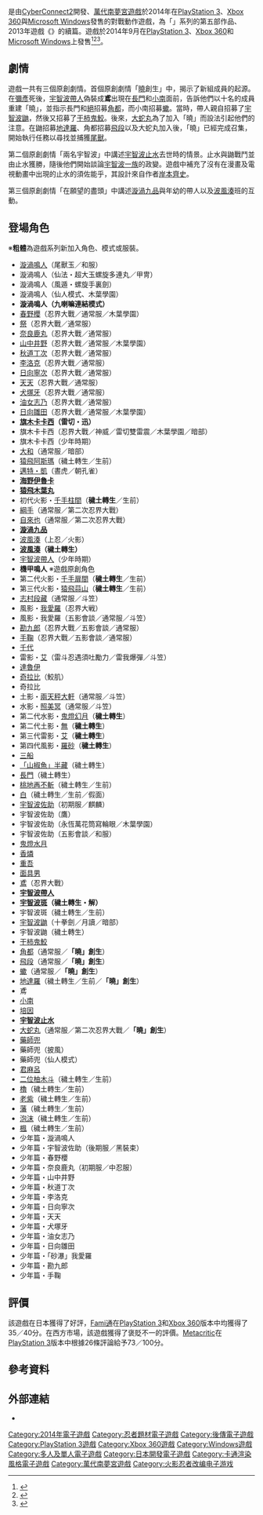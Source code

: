 {{NoteTA
|G1=Games
|G2=Naruto
|1=猿飛木葉丸
}}
{{Infobox video game
|title = 火影忍者疾風傳 終極風暴革命
|japanese = NARUTO－ナルト－ 疾風伝 ナルティメットストーム レボリューション
|english = Naruto Shippuden: Ultimate Ninja Storm Revolution
|image = NarutoStormRevolutionCover.jpg
|caption = 
|developer = [[CyberConnect2|CyberConnect2]]
|publisher = [[萬代南夢宮娛樂|萬代南夢宮娛樂]]
|series = 《{{le|火影忍者疾風傳 終極風暴|Naruto: Ultimate Ninja}}》
|engine =
|platforms = {{ubl|[[PlayStation_3|PlayStation 3]]|[[Xbox_360|Xbox 360]]|[[Microsoft_Windows|Microsoft Windows]]}}
|released= {{collapsible list|title={{dts|2014|9|11}}|'''PlayStation 3、Xbox 360'''{{vgrelease|JP|September 11, 2014<ref name="NSUNSR JP date"/>|EU|September 12, 2014|NA|September 16, 2014}}'''Microsoft Windows'''{{vgrelease|WW|September 15, 2014}}}}
|genre = [[格鬥遊戲|格鬥]]、[[動作遊戲|動作]]
|modes = [[單人電子遊戲|單人]]、[[多人電子遊戲|多人]]
}}
{{Vgname|火影忍者疾風傳 終極風暴革命|ja=NARUTO－ナルト－ 疾風伝 ナルティメットストーム レボリューション|en=Naruto Shippuden: Ultimate Ninja Storm Revolution|diff=yes}}是由[[CyberConnect2|CyberConnect2]]開發、[[萬代南夢宮遊戲|萬代南夢宮遊戲]]於2014年在[[PlayStation_3|PlayStation 3]]、[[Xbox_360|Xbox 360]]與[[Microsoft_Windows|Microsoft Windows]]發售的對戰動作遊戲，為「{{le|火影忍者疾風傳 終極風暴|Naruto: Ultimate Ninja}}」系列的第五部作品、2013年遊戲《{{le|火影忍者疾風傳 終極風暴3|Naruto Shippuden: Ultimate Ninja Storm 3}}》的續篇。遊戲於2014年9月在[[PlayStation_3|PlayStation 3]]、[[Xbox_360|Xbox 360]]和[[Microsoft_Windows|Microsoft Windows]]上發售<ref name="NSUNSR JP date">{{cite web|url=http://www.animenewsnetwork.com/news/2014-04-02/shisui-uchiha-joins-naruto-shippuden-ultimate-ninja-storm-revolution-game-roster|title=Shisui Uchiha Joins Naruto Shippuden Ultimate Ninja Storm Revolution Game's Roster|publisher=Anime News Network|date=2014-04-02|accessdate=2014-04-02|archive-date=2018-07-27|archive-url=https://web.archive.org/web/20180727025817/https://www.animenewsnetwork.com/news/2014-04-02/shisui-uchiha-joins-naruto-shippuden-ultimate-ninja-storm-revolution-game-roster|dead-url=no}}</ref><ref name="First confirm">{{cite web|url=http://www.siliconera.com/2013/11/27/naruto-shippuden-ultimate-ninja-revolution-coming-2014/|title=Naruto Shippuden: Ultimate Ninja Revolution Coming In 2014|publisher=Siliconera|date=2013-11-27|accessdate=2013-11-28|archive-date=2015-01-27|archive-url=https://web.archive.org/web/20150127231247/http://www.siliconera.com/2013/11/27/naruto-shippuden-ultimate-ninja-revolution-coming-2014/|dead-url=no}}</ref><ref>{{cite web|url=http://www.siliconera.com/2013/12/02/naruto-shippuden-ultimate-ninja-revolution-coming-europe-2014/|title=Naruto Shippuden: Ultimate Ninja Revolution Coming To Europe In 2014|publisher=Siliconera|date=2013-12-02|accessdate=2013-12-03|archive-date=2014-08-19|archive-url=https://web.archive.org/web/20140819200719/http://www.siliconera.com/2013/12/02/naruto-shippuden-ultimate-ninja-revolution-coming-europe-2014/|dead-url=no}}</ref>。

== 劇情 ==
遊戲一共有三個原創劇情。首個原創劇情「[[曉_(火影忍者)|曉]]創生」中，揭示了新組成員的起源。在[[晓_(火影忍者)#晓初期的成員|彌彥]]死後，[[宇智波帶人|宇智波帶人]]偽裝成'''鳶'''出現在[[長門_(火影忍者)|長門]]和[[小南|小南]]面前，告訴他們以十名的成員重建「曉」，並指示長門和[[絕|絕]]招募[[角都|角都]]，而小南招募[[蠍_(火影忍者)|蠍]]。當時，帶人親自招募了[[宇智波鼬|宇智波鼬]]，然後又招募了[[干柿鬼鮫|干柿鬼鮫]]。後來，[[大蛇丸|大蛇丸]]為了加入「曉」而設法引起他們的注意。在鼬招募[[地達羅|地達羅]]、角都招募[[飛段|飛段]]以及大蛇丸加入後，「曉」已經完成召集，開始執行任務以尋找並捕獲[[尾獸|尾獸]]。

第二個原創劇情「兩名宇智波」中講述[[宇智波一族#宇智波止水|宇智波止水]]去世時的情景。止水與鼬戰鬥並由止水獲勝，隨後他們開始談論[[宇智波一族|宇智波一族]]的政變。遊戲中補充了沒有在漫畫及電視動畫中出現的止水的須佐能乎，其設計來自作者[[岸本齊史|岸本齊史]]。

第三個原創劇情「在願望的盡頭」中講述[[漩渦九品|漩渦九品]]與年幼的帶人以及[[波風湊|波風湊]]班的互動。

== 登場角色 ==
※'''粗體'''為遊戲系列新加入角色、模式或服裝。
{{Div col|cols=2}}
* [[漩渦鳴人|漩渦鳴人]]（尾獸玉／和服）
* 漩渦鳴人（仙法・超大玉螺旋多連丸／甲冑）
* 漩渦鳴人（風遁・螺旋手裏劍）
* 漩渦鳴人（仙人模式、木葉學園）
* '''漩渦鳴人（九喇嘛連結模式）'''
* [[春野櫻|春野櫻]]（忍界大戰／通常服／木葉學園）
* [[祭_(火影忍者)|祭]]（忍界大戰／通常服）
* [[奈良鹿丸|奈良鹿丸]]（忍界大戰／通常服）
* [[山中井野|山中井野]]（忍界大戰／通常服／木葉學園）
* [[秋道丁次|秋道丁次]]（忍界大戰／通常服）
* [[李洛克|李洛克]]（忍界大戰／通常服）
* [[日向寧次|日向寧次]]（忍界大戰／通常服）
* [[天天_(火影忍者)|天天]]（忍界大戰／通常服）
* [[犬塚牙|犬塚牙]]（忍界大戰／通常服）
* [[油女志乃|油女志乃]]（忍界大戰／通常服）
* [[日向雛田|日向雛田]]（忍界大戰／通常服／木葉學園）
* '''[[旗木卡卡西|旗木卡卡西]]（雷切・迅）'''
* 旗木卡卡西（忍界大戰／神威／雷切雙雷震／木葉學園／暗部）
* 旗木卡卡西（少年時期）
* [[大和_(火影忍者)|大和]]（通常服／暗部）
* [[猿飛阿斯瑪|猿飛阿斯瑪]]（穢土轉生／生前）
* [[木叶村角色列表#第三班（阿凱班）|邁特・凱]]（晝虎／朝孔雀）
* '''[[木叶村角色列表#中忍|海野伊魯卡]]'''
* '''[[猿飛木葉丸|猿飛木葉丸]]'''
* 初代火影・[[千手柱間|千手柱間]]（'''穢土轉生'''／生前）
* [[綱手_(火影忍者)|綱手]]（通常服／第二次忍界大戰）
* [[自來也_(火影忍者)|自來也]]（通常服／第二次忍界大戰）
* '''[[漩渦九品|漩渦九品]]'''
* [[波風湊|波風湊]]（上忍／火影）
* '''[[波風湊|波風湊]]（穢土轉生）'''
* [[宇智波帶人|宇智波帶人]]（少年時期）
* '''機甲鳴人''' ※遊戲原創角色
* 第二代火影・[[千手扉間|千手扉間]]（'''穢土轉生'''／生前）
* 第三代火影・[[猿飛蒜山|猿飛蒜山]]（'''穢土轉生'''／生前）
* [[志村段藏|志村段藏]]（通常服／斗笠）
* 風影・[[我愛羅|我愛羅]]（忍界大戦）
* 風影・我愛羅（五影會談／通常服／斗笠）
* [[勘九郎|勘九郎]]（忍界大戰／五影會談／通常服）
* [[手鞠_(火影忍者)|手鞠]]（忍界大戰／五影會談／通常服）
* [[火影忍者角色列表#長老|千代]]
* 雷影・[[火影忍者角色列表#雷影|艾]]（雷斗忍遇須吐勵力／雷我爆彈／斗笠）
* [[火影忍者角色列表#雷影|達魯伊]]
* [[火影忍者角色列表#雲忍|奇拉比]]（鮫肌）
* 奇拉比
* 土影・[[火影忍者角色列表#土影|兩天秤大軒]]（通常服／斗笠）
* 水影・[[火影忍者角色列表#水影|照美冥]]（通常服／斗笠）
* 第二代水影・[[火影忍者角色列表#水影|鬼燈幻月]]（'''穢土轉生'''）
* 第二代土影・[[火影忍者角色列表#土影|無]]（'''穢土轉生'''）
* 第三代雷影・[[火影忍者角色列表#雷影|艾]]（'''穢土轉生'''）
* 第四代風影・[[火影忍者角色列表#風影|羅砂]]（'''穢土轉生'''）
* [[火影忍者角色列表#武士|三船]]
* [[火影忍者角色列表#雨忍首領|「山椒魚」半藏]]（穢土轉生）
* [[長門_(火影忍者)|長門]]（穢土轉生）
* [[火影忍者角色列表#忍刀七人眾|桃地再不斬]]（穢土轉生／生前）
* [[火影忍者角色列表#霧忍|白]]（穢土轉生／生前／假面）
* [[宇智波佐助|宇智波佐助]]（初期服／麒麟）
* 宇智波佐助（鷹）
* 宇智波佐助（永恆萬花筒寫輪眼／木葉學園）
* 宇智波佐助（五影會談／和服）
* [[火影忍者角色列表#鷹|鬼燈水月]]
* [[火影忍者角色列表#鷹|香燐]]
* [[火影忍者角色列表#鷹|重吾]]
* [[宇智波帶人|面具男]]
* [[宇智波帶人|鳶]]（忍界大戰）
* '''[[宇智波帶人|宇智波帶人]]'''
* '''[[宇智波斑|宇智波斑]]（穢土轉生・解）'''
* 宇智波斑（穢土轉生／生前）
* [[宇智波鼬|宇智波鼬]]（十拳劍／月讀／暗部）
* 宇智波鼬（穢土轉生）
* [[干柿鬼鮫|干柿鬼鮫]]
* [[角都|角都]]（通常服／'''「曉」創生'''）
* [[飛段|飛段]]（通常服／'''「曉」創生'''）
* [[蠍_(火影忍者)|蠍]]（通常服／'''「曉」創生'''）
* [[地達羅|地達羅]]（穢土轉生／生前／'''「曉」創生'''）
* 鳶
* [[小南|小南]]
* [[長門_(火影忍者)|培因]]
* '''[[宇智波一族#宇智波止水|宇智波止水]]'''
* [[大蛇丸|大蛇丸]]（通常服／第二次忍界大戰／'''「曉」創生'''）
* [[藥師兜|藥師兜]]
* 藥師兜（披風）
* 藥師兜（仙人模式）
* [[君麻呂|君麻呂]]
* [[尾獸#二尾|二位柚木斗]]（穢土轉生／生前）
* [[尾獸#三尾|櫓]]（穢土轉生／生前）
* [[尾獸#四尾|老紫]]（穢土轉生／生前）
* [[尾獸#五尾|藩]]（穢土轉生／生前）
* [[尾獸#六尾|泡沫]]（穢土轉生／生前）
* [[尾獸#七尾|楓]]（穢土轉生／生前）
* 少年篇・漩渦鳴人
* 少年篇・宇智波佐助（後期服／黑裝束）
* 少年篇・春野櫻
* 少年篇・奈良鹿丸（初期服／中忍服）
* 少年篇・山中井野
* 少年篇・秋道丁次
* 少年篇・李洛克
* 少年篇・日向寧次
* 少年篇・天天
* 少年篇・犬塚牙
* 少年篇・油女志乃
* 少年篇・日向雛田
* 少年篇・「砂瀑」我愛羅
* 少年篇・勘九郎
* 少年篇・手鞠
{{Div col end}}

== 評價 ==
{{Video game reviews
| MC = (PC) 61/100<ref>{{cite web |url=http://www.metacritic.com/game/pc/naruto-shippuden-ultimate-ninja-storm-revolution |title=Naruto Shippuden: Ultimate Ninja Storm Revolution for PC Reviews |website=[[Metacritic|Metacritic]] |publisher=[[CBS_Interactive|CBS Interactive]] |accessdate=2018-07-31 |archive-date=2020-10-26 |archive-url=https://web.archive.org/web/20201026013443/https://www.metacritic.com/game/pc/naruto-shippuden-ultimate-ninja-storm-revolution |dead-url=no }}</ref><br/>(PS3) 73/100<ref name="MC-rev">{{cite web |url=http://www.metacritic.com/game/playstation-3/naruto-shippuden-ultimate-ninja-storm-revolution |title=Naruto Shippuden: Ultimate Ninja Storm Revolution for PlayStation 3 Reviews |website=[[Metacritic|Metacritic]] |publisher=[[CBS_Interactive|CBS Interactive]] |accessdate=2018-07-31 |archive-date=2020-09-03 |archive-url=https://web.archive.org/web/20200903224715/https://www.metacritic.com/game/playstation-3/naruto-shippuden-ultimate-ninja-storm-revolution |dead-url=no }}</ref><br/>(X360) 62/100<ref>{{cite web |url=http://www.metacritic.com/game/xbox-360/naruto-shippuden-ultimate-ninja-storm-revolution |title=Naruto Shippuden: Ultimate Ninja Storm Revolution for Xbox 360 Reviews |website=[[Metacritic|Metacritic]] |publisher=[[CBS_Interactive|CBS Interactive]] |accessdate=2018-07-31 |archive-date=2020-08-15 |archive-url=https://web.archive.org/web/20200815023315/https://www.metacritic.com/game/xbox-360/naruto-shippuden-ultimate-ninja-storm-revolution |dead-url=no }}</ref>
| Fam = 35/40<ref name="Famitsu Review Scores: Issue 1344">2014-09-02, [http://gematsu.com/2014/09/famitsu-review-scores-issue-1344 Famitsu Review Scores: Issue 1344] {{Wayback|url=http://gematsu.com/2014/09/famitsu-review-scores-issue-1344 |date=20210120182500 }}, Gematsu</ref>
| GameRev = {{Rating|3|5}}<ref>{{cite web|url=http://www.gamerevolution.com/review/naruto-shippuden-ultimate-ninja-storm-revolution|title=Naruto Shippuden Ultimate Ninja Storm Revolution Review|work=GameRevolution|author=Blake Peterson|date=2014-09-23|accessdate=2014-09-26|archive-date=2016-12-30|archive-url=https://web.archive.org/web/20161230081237/http://www.gamerevolution.com/review/naruto-shippuden-ultimate-ninja-storm-revolution|dead-url=no}}</ref>
| rev1 = ''Hardcore Gamer''
| rev1Score = 3.5/5<ref>{{cite web|url=http://www.hardcoregamer.com/2014/09/26/review-naruto-shippuden-ultimate-ninja-storm-revolution/107149/|title=Naruto Shippuden Ultimate Ninja Storm Revolution Review|work=Hardcore Gamer|author=Nikola Suprak|date=2014-09-26|accessdate=2014-09-26|archive-date=2019-03-04|archive-url=https://web.archive.org/web/20190304161346/https://www.hardcoregamer.com/2014/09/26/review-naruto-shippuden-ultimate-ninja-storm-revolution/107149/|dead-url=no}}</ref>
}}
該遊戲在日本獲得了好評，[[Fami通|Fami通]]在[[PlayStation_3|PlayStation 3]]和[[Xbox_360|Xbox 360]]版本中均獲得了35／40分。在西方市場，該遊戲獲得了褒貶不一的評價。[[Metacritic|Metacritic]]在[[PlayStation_3|PlayStation 3]]版本中根據26條評論給予73／100分。

== 參考資料 ==
{{Reflist|30em}}

== 外部連結 ==
* {{Official|http://www.bandaigames.channel.or.jp/list/naruto_r/}}{{ja}}

{{火影忍者}}
[[Category:2014年電子遊戲|Category:2014年電子遊戲]]
[[Category:忍者題材電子遊戲|Category:忍者題材電子遊戲]]
[[Category:後傳電子遊戲|Category:後傳電子遊戲]]
[[Category:PlayStation_3遊戲|Category:PlayStation 3遊戲]]
[[Category:Xbox_360遊戲|Category:Xbox 360遊戲]]
[[Category:Windows遊戲|Category:Windows遊戲]]
[[Category:多人及單人電子遊戲|Category:多人及單人電子遊戲]]
[[Category:日本開發電子遊戲|Category:日本開發電子遊戲]]
[[Category:卡通渲染風格電子遊戲|Category:卡通渲染風格電子遊戲]]
[[Category:萬代南夢宮遊戲|Category:萬代南夢宮遊戲]]
[[Category:火影忍者改编电子游戏|Category:火影忍者改编电子游戏]]